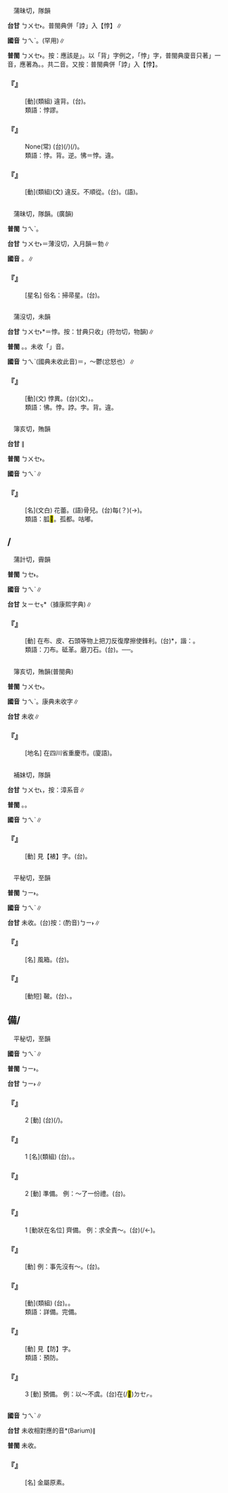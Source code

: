 
=={{ruby|悖|ㄅㄟˋ}}==

　蒲昧切，隊韻

'''台甘''' <rt>ㄅㄨㆤ˫</rt>。普閩典併「誖」入【悖】∥

'''國音''' <rt>ㄅㄟˋ</rt>。{{ruby|(文)|ㄅㄛˊ}}(罕用)∥

'''普閩''' <rt>ㄅㄨㆤ˫</rt>。按：應該是{{ruby|「|ㄅㆤ˫}}」。以「背」字例之，「悖」字，普閩典廈音只著{{ruby|「|ㄅㄨㆤ˫}}」一音，應著為{{ruby|(文)|ㄅㄨㆤ˫}}。{{ruby|(白)|ㄅㆤ˫}}。共二音。又按：普閩典併「誖」入【悖】。

    

==='''『{{ruby|悖|ㄅㄟˋ}}{{ruby|逆|ㄋㄧˋ}}』'''===
: [動](類組) 違背。(台){{ruby|無|ㆠㄜˊ}}{{ruby|合|ㄏㄚㆴ ͘}}{{ruby|情|ㄐㄧㄥˊ}}{{ruby|理|ㄌㄧˋ}}。
:類語：悖謬。
:
    

==='''『{{ruby|並|ㄅㄧㄥˋ}}{{ruby|行|ㄒㄧㄥˊ}}{{ruby|不|ㄅㄨˋ}}{{ruby|悖|ㄅㄟˋ}}』'''===
: None(常) (台){{ruby|兩|ㄋㆭ˫}}{{ruby|項|ㄏㄤ˫}}{{ruby|載|ㄉㄞ˫}}(/{{ruby|戴|ㄉㄞ˪}}){{ruby|事|ㄐㄧ˪}}(/{{ruby|事|ㄉㄞ˫}}{{ruby|情|ㄐㄧ˪}}){{ruby|同|ㄉㆲˊ}}{{ruby|時|ㄒㄧˊ}}{{ruby|實|ㄒㄧㆵ ͘}}{{ruby|行|ㄏㄧㄥˊ}}{{ruby|<mark>&#xffa45;</mark>|ㆠㆤ˫}}{{ruby|/|ㆠㄨㆤ˫}}{{ruby|發|ㄏㄨㄚㆵ}}{{ruby|生|ㄒㄧㄥ}}{{ruby|衝|ㄑㄧㆲ}}{{ruby|突|ㄉㄨㆵ ͘}}{{ruby|或|ㄧㄚㆷ ͘}}{{ruby|是|ㄒㄧ˫}}{{ruby|矛|ㄇㄠˊ}}{{ruby|盾|ㄉㄨㄣˋ}}。
:類語：悖。背。逆。怫＝悖。違。
:
    

==='''『{{ruby|違|ㄨㄟˊ}}{{ruby|悖|ㄅㄟˋ}}』'''===
: [動](類組)(文) 違反。不順從。(台){{ruby|違|ㄨㄧˊ}}{{ruby|悖|ㄅㄨㆤ˫}}。{{ruby|違|ㄨㄧˊ}}{{ruby|逆|ㄍㆤㆷ ͘}}(語)。
    

=={{ruby|孛|ㄅㄟˋ}}==

　蒲昧切，隊韻。(廣韻)

'''普閩''' <rt>ㄅㄟˋ</rt>。

'''台甘''' <rt>ㄅㄨㆤ˫</rt>{{ruby|。|ㄅㄨㆵ ͘}}＝薄沒切，入月韻＝勃∥

'''國音''' {{ruby|(文)|ㄅㄛˊ}}。{{ruby|(語)|ㄅㄟˋ}}∥

    

==='''『{{ruby|孛|ㄅㄟˋ}}』'''===
: [星名] 俗名：掃帚星。(台){{ruby|掃|ㄙㄠ˪}}{{ruby|帚|ㄑㄧㄨˋ}}{{ruby|星|ㄘㆥ}}{{ruby|/|ㄑㆪ}}。
    

=={{ruby|怫|ㄅㄟˋ}}==

　蒲沒切，未韻

'''台甘''' <rt>ㄅㄨㆤ˫</rt>*＝悖。按：甘典只收{{ruby|「|ㄏㄨㄧ˪}}{{ruby|、|ㄏㄨㆵ}}」(符勿切，物韻)∥

'''普閩''' {{ruby|(文)|ㄏㄨㆵ ͘}}。{{ruby|(白)|ㄅㄨㆵ ͘}}。未收「{{ruby|怫|ㄅㄨㆤ˫}}」音。

'''國音''' <rt>ㄅㄟˋ</rt>(國典未收此音)＝{{ruby|悖|ㄅㄟˋ}}{{ruby|。|ㄈㄨˊ}}，～鬱{{ruby|。|ㄈㄟˋ}}(忿怒也）∥

    

==='''『{{ruby|怫|ㄅㄟˋ}}』'''===
: [動](文) 悖異。(台)(文){{ruby|悖|ㄅㄨㆤ˫}}{{ruby|異|ㆪ˫}}{{ruby|/|ㄧ˫}}，{{ruby|不|ㄅㄨㆵ}}{{ruby|相|ㄒㄧㆲ}}{{ruby|同|ㄉㆲˊ}}{{ruby|丌|ㆤ}}{{ruby|意|ㄧ˪}}{{ruby|思|ㄙㄨ˪}}。
:類語：怫。悖。誖。孛。背。違。
:
    

=={{ruby|蓓|ㄅㄟˋ}}==

　簿亥切，賄韻

'''台甘''' {{ruby|(文)|ㄅㄨㆤ˫}}∥

'''普閩''' <rt>ㄅㄨㆤ˫</rt>。

'''國音''' <rt>ㄅㄟˋ</rt>∥

    

==='''『{{ruby|蓓|ㄅㄟˋ}}{{ruby|蕾|ㄌㄟˇ}}』'''===
: [名](文白) 花蕾。(語)骨{{ruby|朵|·ㄉㄨㄛ}}兒。(台){{ruby|花|ㄏㄨㆤ}}每(？)(→{{ruby|苺|ㆬˊ}})。
:類語：胍<mark>&#xffbd7;</mark>。孤都。咕嘟。
:
    

=={{ruby|<mark>&#xffbd9;</mark>|ㄅㄟˋ}}/{{ruby|<mark>&#xffbd8;</mark>|ㄅㄟˋ}}==

　蒲計切，霽韻

'''普閩''' <rt>ㄅㆤ˫</rt>。

'''國音''' <rt>ㄅㄟˋ</rt>∥

'''台甘''' <rt>ㄆㄧㆤㆶ</rt>{{ruby|。|ㄅㄧ˫}}*（據康熙字典)∥

    

==='''『{{ruby|<mark>&#xffbd9;</mark>|ㄅㄟˋ}}』'''===
: [動] 在布、皮、石頭等物上把刀反復摩擦使鋒利。(台){{ruby|攉|ㄏㄨㄚㆷ}}*，諧：{{ruby|騞|ㄏㄨㄛˋ}}。
:類語：{{ruby|<mark>&#xffbd9;</mark>|ㄅㄟˋ}}刀布。砥革。磨刀石。(台){{ruby|攉|ㄏㄨㄚㆷ}}{{ruby|刀|ㄉㄜ}}{{ruby|丌|ㆤ}}{{ruby|皮|ㄆㄨㆤˊ}}{{ruby|/|ㄆㆤˊ}}。{{ruby|磨|ㆠㄨㄚˊ}}{{ruby|刀|ㄉㄜ}}{{ruby|丌|ㆤ}}{{ruby|石|ㄐㄧㄜㆷ ͘}}──{{ruby|刀|ㄉㄜ}}{{ruby|石|ㄐㄧㄜㆷ ͘}}。
:
    

=={{ruby|碚|ㄅㄟˋ}}==

　簿亥切，賄韻(普閩典)

'''普閩''' <rt>ㄅㄨㆤ˫</rt>。

'''國音''' <rt>ㄅㄟˋ</rt>。康典未收字∥

'''台甘''' 未收∥

    

==='''『{{ruby|北|ㄅㄟˇ}}{{ruby|碚|ㄅㄟˋ}}』'''===
: [地名] 在四川省重慶市。(廈語){{ruby|北|ㄅㄚㆶ}}{{ruby|碚|ㄅㄨㆤ˫}}。
    

=={{ruby|褙|ㄅㄟˋ}}==

　補妹切，隊韻

'''台甘''' <rt>ㄅㄨㆤ˪</rt>，按：漳系音∥

'''普閩''' {{ruby|(文)|ㄅㄨㆤ˪}}。{{ruby|(白)|ㄅㆤ˪}}。

'''國音''' <rt>ㄅㄟˋ</rt>∥

    

==='''『{{ruby|裱|ㄅㄧㄠˇ}}{{ruby|褙|ㄅㄟˋ}}』'''===
: [動] 見【裱】字。(台){{ruby|褙|ㄅㄨㆤ˪}}{{ruby|軸|ㄘㄚㆵ}}{{ruby|/|ㄘㄚㆶ}}{{ruby|仔|ㄗ}}。
    

=={{ruby|<mark>&#xf8f78;</mark>|ㄅㄟˋ}}==

　平秘切，至韻

'''普閩''' <rt>ㄅㄧ˫</rt>。

'''國音''' <rt>ㄅㄟˋ</rt>∥

'''台甘''' 未收。(台)按：(酌音)<rt>ㄅㄧ˫</rt>∥

    

==='''『{{ruby|<mark>&#xf8fa2;</mark>|ㄍㄡ}}{{ruby|<mark>&#xf8f78;</mark>|ㄅㄟˋ}}』'''===
: [名] 風箱。(台){{ruby|風|ㄏㆲ}}{{ruby|櫃|ㄍㄨㄧ˫}}{{ruby|丌|ㆤ}}{{ruby|塞|ㄙㆤㆷ}}{{ruby|/|ㄙㄨㆤㆷ}}{{ruby|門|ㄇㆭˊ}}。
    

==='''『{{ruby|<mark>&#xf8f78;</mark>|ㄅㄟˋ}}{{ruby|馬|ㄇㄚˇ}}』'''===
: [動短] 鞁。(台){{ruby|套|ㄊㄜ˪}}{{ruby|馬|ㆠㆤˋ}}{{ruby|鞍|ㄨㆩ}}、{{ruby|馬|ㆠㆤˋ}}{{ruby|索|ㄙㄜㆷ}}。
    

==備/{{ruby|<mark>&#xf8fa3;</mark>|ㄅㄟˋ}}==

　平秘切，至韻

'''國音''' <rt>ㄅㄟˋ</rt>∥

'''普閩''' <rt>ㄅㄧ˫</rt>。

'''台甘''' <rt>ㄅㄧ˫</rt>∥

    

==='''『{{ruby|設|ㄕㄜˋ}}{{ruby|備|ㄅㄟˋ}}』'''===
:2  [動] (台){{ruby|安|ㄢ}}{{ruby|置|ㄉㄧ˪}}(/{{ruby|排|ㄅㄞˊ}}){{ruby|應|ㄧㄥ˪}}{{ruby|用|ㄧㆲ˫}}{{ruby|丌|ㆤ}}{{ruby|物|ㄇㆭㆷ ͘}}{{ruby|/|ㄇㄧㆷ ͘}}{{ruby|件|ㄍㄧㆩ˫}}。
    

==='''『{{ruby|設|ㄕㄜˋ}}{{ruby|備|ㄅㄟˋ}}』'''===
:1  [名](類組) (台){{ruby|需|ㄙㄨ}}{{ruby|要|ㄧㄠ˪}}{{ruby|應|ㄧㄥ˪}}{{ruby|用|ㄧㆲ˫}}{{ruby|丌|ㆤ}}{{ruby|器|ㄎㄧ˪}}{{ruby|具|ㄍㄨ˫}}。{{ruby|設|ㄒㄧㄚㆵ}}{{ruby|備|ㄅㄧ˫}}。
    

==='''『{{ruby|備|ㄅㄟˋ}}』'''===
:2  [動] 準備。 例：～了一份禮。(台){{ruby|準|ㄗㄨㄣˋ}}{{ruby|備|ㄅㄧ˫}}{{ruby|一|ㄐㄧㆵ ͘}}{{ruby|份|ㄏㄨㄣ˫}}{{ruby|禮|ㄌㆤˋ}}{{ruby|數|ㄙㆦ˪}}。
    

==='''『{{ruby|備|ㄅㄟˋ}}』'''===
:1  [動狀在名位] 齊備。 例：求全責～。(台){{ruby|愛|ㄞ˪}}{{ruby|人|ㄌㄤˊ}}{{ruby|負|ㄏㄨ˫}}{{ruby|責|ㄐㄧㆤㆶ}}{{ruby|做|ㄗㄨㆤ˪}}{{ruby|/|ㄗㄜ˪}}{{ruby|到|ㄍㄠ˪}}{{ruby|真|ㄐㄧㄣ}}{{ruby|齊|ㄐㄧㄠˊ}}{{ruby|/|ㄗㄨㆤˊ}}{{ruby|/|ㄗㆤˊ}}{{ruby|備|ㄅㄧ˫}}(/{{ruby|完|ㄨㄢˊ}}{{ruby|全|ㄗㄨㄢˊ}}←{{ruby|周|ㄐㄧㄨ}}{{ruby|全|ㄗㄨㄢˊ}})。
    

==='''『{{ruby|準|ㄓㄨㄣˇ}}{{ruby|備|ㄅㄟˋ}}』'''===
: [動] 例：事先沒有～。(台){{ruby|無|ㆠㄜˊ}}{{ruby|第|ㄉㄞ˫}}{{ruby|先|ㄒㄧㄥ}}{{ruby|準|ㄗㄨㄣˋ}}{{ruby|備|ㄅㄧ˫}}{{ruby|囥|ㄎㆭ˪}}{{ruby|咧|ㄌㆤ˪}}。
    

==='''『{{ruby|齊|ㄑㄧˊ}}{{ruby|備|ㄅㄟˋ}}』'''===
: [動](類組) (台){{ruby|齊|ㄐㄧㄠˊ}}{{ruby|/|ㄗㄨㆤˊ}}{{ruby|/|ㄗㆤˊ}}{{ruby|備|ㄅㄧ˫}}。{{ruby|周|ㄐㄧㄨ}}{{ruby|全|ㄗㄨㄢˊ}}。
:類語：詳備。完備。
:
    

==='''『{{ruby|防|ㄈㄤˊ}}{{ruby|備|ㄅㄟˋ}}』'''===
: [動] 見【防】字。
:類語：預防。
:
    

==='''『{{ruby|備|ㄅㄟˋ}}』'''===
:3  [動] 預備。 例：以～不虞。(台){{ruby|預|ㄧ˫}}{{ruby|/|ㄨ˫}}{{ruby|先|ㄒㄧㄢ}}{{ruby|準|ㄗㄨㄣˋ}}{{ruby|備|ㄅㄧ˫}}{{ruby|囥|ㄎㆭ˪}}在(/<mark>&#xf9549;</mark>)<rt>ㄉㆤㆷ</rt>{{ruby|當|ㄉㆭ}}{{ruby|萬|ㆠㄢ˫}}{{ruby|一|ㄧㆵ}}{{ruby|丌|ㆤ}}{{ruby|需|ㄙㄨ}}{{ruby|要|ㄧㄠ˪}}。
    

=={{ruby|鋇|ㄅㄟˋ}}==



'''國音''' <rt>ㄅㄟˋ</rt>∥

'''台甘''' 未收相對應的音{{ruby|。|ㄅㄨㆤ˪}}*(Barium)∥

'''普閩''' 未收。

    

==='''『{{ruby|鋇|ㄅㄟˋ}}』'''===
: [名] 金屬原素。
    
